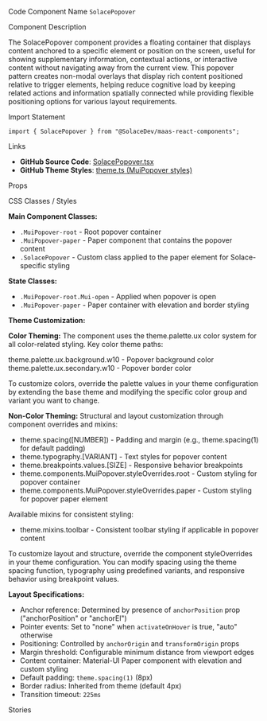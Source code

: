 
<Meta of={SolacePopoverStories} />

<Title>Popover</Title>

<Description of={SolacePopoverStories} />

<Subtitle>Code Component Name</Subtitle>
`SolacePopover`

<Subtitle>Component Description</Subtitle>

The SolacePopover component provides a floating container that displays content anchored to a specific element or position on the screen, useful for showing supplementary information, contextual actions, or interactive content without navigating away from the current view. This popover pattern creates non-modal overlays that display rich content positioned relative to trigger elements, helping reduce cognitive load by keeping related actions and information spatially connected while providing flexible positioning options for various layout requirements.

<Subtitle>Import Statement</Subtitle>

```tsx
import { SolacePopover } from "@SolaceDev/maas-react-components";
```

<Subtitle>Links</Subtitle>

- **GitHub Source Code**: [SolacePopover.tsx](https://github.com/SolaceDev/maas-react-components/blob/main/src/components/SolacePopover.tsx)
- **GitHub Theme Styles**: <a href="https://github.com/SolaceDev/maas-react-components/blob/main/src/resources/theme.ts#:~:text=MuiPopover" target="_blank">theme.ts (MuiPopover styles)</a>

<Subtitle>Props</Subtitle>

<ArgTypes of={SolacePopoverStories} />

<Subtitle>CSS Classes / Styles</Subtitle>

**Main Component Classes:**

- `.MuiPopover-root` - Root popover container
- `.MuiPopover-paper` - Paper component that contains the popover content
- `.SolacePopover` - Custom class applied to the paper element for Solace-specific styling

**State Classes:**

- `.MuiPopover-root.Mui-open` - Applied when popover is open
- `.MuiPopover-paper` - Paper container with elevation and border styling

**Theme Customization:**

**Color Theming:**
The component uses the theme.palette.ux color system for all color-related styling. Key color theme paths:

<div style={{ display: "flex", alignItems: "center", margin: "8px 0" }}>
	<div
		style={{
			width: "16px",
			height: "16px",
			backgroundColor: "#FFFFFF",
			border: "1px solid rgba(0,0,0,0.2)",
			borderRadius: "3px",
			marginRight: "8px"
		}}
	></div>
	<span>theme.palette.ux.background.w10 - Popover background color</span>
</div>
<div style={{ display: "flex", alignItems: "center", margin: "8px 0" }}>
	<div
		style={{
			width: "16px",
			height: "16px",
			backgroundColor: "#F3F4F6",
			border: "1px solid rgba(0,0,0,0.2)",
			borderRadius: "3px",
			marginRight: "8px"
		}}
	></div>
	<span>theme.palette.ux.secondary.w10 - Popover border color</span>
</div>

To customize colors, override the palette values in your theme configuration by extending the base theme and modifying the specific color group and variant you want to change.

**Non-Color Theming:**
Structural and layout customization through component overrides and mixins:

- theme.spacing([NUMBER]) - Padding and margin (e.g., theme.spacing(1) for default padding)
- theme.typography.[VARIANT] - Text styles for popover content
- theme.breakpoints.values.[SIZE] - Responsive behavior breakpoints
- theme.components.MuiPopover.styleOverrides.root - Custom styling for popover container
- theme.components.MuiPopover.styleOverrides.paper - Custom styling for popover paper element

Available mixins for consistent styling:

- theme.mixins.toolbar - Consistent toolbar styling if applicable in popover content

To customize layout and structure, override the component styleOverrides in your theme configuration. You can modify spacing using the theme spacing function, typography using predefined variants, and responsive behavior using breakpoint values.

**Layout Specifications:**

- Anchor reference: Determined by presence of `anchorPosition` prop ("anchorPosition" or "anchorEl")
- Pointer events: Set to "none" when `activateOnHover` is true, "auto" otherwise
- Positioning: Controlled by `anchorOrigin` and `transformOrigin` props
- Margin threshold: Configurable minimum distance from viewport edges
- Content container: Material-UI Paper component with elevation and custom styling
- Default padding: `theme.spacing(1)` (8px)
- Border radius: Inherited from theme (default 4px)
- Transition timeout: `225ms`

<Subtitle>Stories</Subtitle>

<CustomStories />
